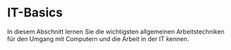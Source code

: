 # IT-Basics
In diesem Abschnitt lernen Sie die wichtigsten allgemeinen Arbeitstechniken für den Umgang mit Computern und die Arbeit in der IT kennen.

